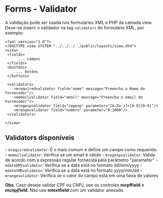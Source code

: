 <text xml:space="preserve">
= Forms - Validator =
A validação pode ser usada nos formulários XML e PHP da camada view. Deve-se inserir o validador na tag <code>validators</code> do formulário XML, por exemplo:

<pre lang="xml">
<?xml version="1.0"?>
<!DOCTYPE view SYSTEM "../../../../public/layouts/view.dtd">
<view>
 <fields>
      ... campos
 </fields>
 <buttons>
     ... botões
 </buttons>
 
 <validators>
    <mrequiredvalidator field="nome" message="Preencha o Nome do Fornecedor"/>
    <memailvalidator field="email" message="Preencha o email do Fornecedor"/>
    <mregexpvalidator field="regexp" parameter="[A-Za-z]+[0-9][0-9]"/>
    <mrangevalidator field="numero" parameter="0:1000"/>
 </validators>

</view>
</pre>
==Validators disponíveis==

- <code>mrequiredvalidator</code>: É o mais comum e define um campo como requerido.
- <code>memailvalidator</code>: Verifica se um email é válido
- <code>mregexpvalidator</code>: Valida de acordo com a expressão regular fornecida pela parâmetro "parameter"
- <code>mdateDMYvalidator</code>: Verifica se a data está no formato dd/mm/yyyy
- <code>mdateYMDvalidator</code>: Verifica se a data está no formato yyyy/mm/dd
- <code>mrangevalidator</code>: Verifica se o valor do campo está em uma faixa de valores


'''Obs''': Caso deseje validar CPF ou CNPJ, use os controles '''mcpffield''' e '''mcnpjfield'''. Não use '''mtextfield''' com um validator anexado.
</text>